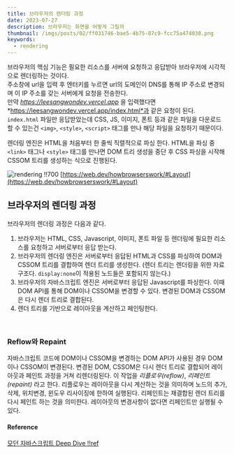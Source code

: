 ```yaml
---
title: 브라우저의 렌더링 과정
date: 2023-07-27
description: 브라우저는 화면을 어떻게 그릴까
thumbnail: /imgs/posts/02/ff031746-bae5-4b75-87c9-fcc75a474038.png
keywords:
  - rendering
---
```


브라우저의 핵심 기능은 필요한 리소스를 서버에 요청하고 응답받아 브라우저에 시각적으로 렌더링하는 것이다.<br/>
주소창에 url을 입력 후 엔터키를 누르면 url의 도메인이 DNS를 통해 IP 주소로 변경되며 이 IP 주소를 갖는 서버에게 요청을 전송한다.<br/>
만약 *https://leesangwondev.vercel.app* 을 입력했다면 *https://leesangwondev.vercel.app/index.html*과 같은 요청이 된다.
`index.html` 파일만 응답받았는데 CSS, JS, 이미지, 폰트 등과 같은 파일을 다운로드 할 수 있는건 `<img>`, `<style>`, `<script>` 태그를 만나 해당 파일을 요청하기 때문이다.

렌더링 엔진은 HTML을 처음부터 한 줄씩 직렬적으로 파싱 한다. HTML을 파싱 중 `<link>` 태그나 `<style>` 태그를 만나면 DOM 트리 생성을 중단 후 CSS 파싱을 시작해 CSSOM 트리를 생성하는 식으로 진행된다.

![rendering !!700](/imgs/posts/02/ff031746-bae5-4b75-87c9-fcc75a474038.png)
[https://web.dev/howbrowserswork/#Layout](https://web.dev/howbrowserswork/#Layout)

## 브라우저의 렌더링 과정

브라우저의 렌더링 과정은 다음과 같다.

1. 브라우저는 HTML, CSS, Javascript, 이미지, 폰트 파일 등 렌더링에 필요한 리소스를 요청하고 서버로부터 응답 받는다.
2. 브라우저의 렌더링 엔진은 서버로부터 응답된 HTML과 CSS를 파싱하여 DOM과 CSSOM 트리를 결합하여 렌더 트리를 생성한다. (렌더 트리는 렌더링을 위한 자료구조다. `display:none`이 적용된 노드들은 포함되지 않는다.)
3. 브라우저의 자바스크립트 엔진은 서버로부터 응답된 Javascript를 파싱한다. 이때 DOM API를 통해 DOM이나 CSSOM을 변경할 수 있다. 변경된 DOM과 CSSOM은 다시 렌더 트리로 결합된다.
4. 렌더 트리를 기반으로 레이아웃을 계산하고 페인팅한다.

<br />

### Reflow와 Repaint

자바스크립트 코드에 DOM이나 CSSOM을 변경하는 DOM API가 사용된 경우 DOM이나 CSSOM이 변경된다. 변경된 DOM, CSSOM은 다시 렌더 트리로 결합되어 레이아웃과 페인트 과정을 거쳐 리렌더링된다. 이 작업을 _리플로우(reflow)_, _리페인트(repaint)_ 라고 한다.
리플로우는 레이아웃을 다시 계산하는 것을 의미하며 노드의 추가, 삭제, 위치변경, 윈도우 리사이징에 한하여 실행된다. 리페인트는 재결합된 렌더 트리를 다시 페인트 하는 것을 의미한다.
레이아웃의 변경사항이 없다면 리페인트만 실행될 수 있다.

#### Reference

[모던 자바스크립트 Deep Dive !!ref](#)
